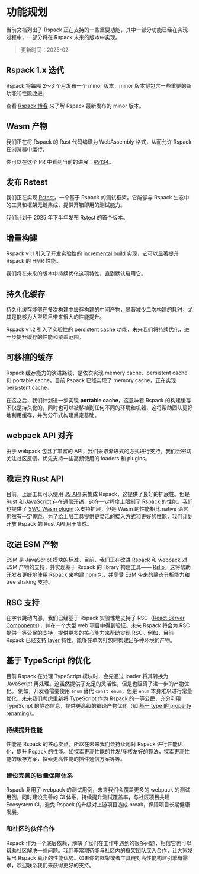 # 功能规划

当前文档列出了 Rspack 正在支持的一些重要功能，其中一部分功能已经在实现过程中，一部分将在 Rspack 未来的版本中实现。

> 更新时间：2025-02

## Rspack 1.x 迭代

Rspack 将每隔 2～3 个月发布一个 minor 版本，minor 版本将包含一些重要的新功能和性能改进。

查看 [Rspack 博客](/blog/index) 来了解 Rspack 最新发布的 minor 版本。

## Wasm 产物

我们正在将 Rspack 的 Rust 代码编译为 WebAssembly 格式，从而允许 Rspack 在浏览器中运行。

你可以在这个 PR 中看到当前的进展：[#9134](https://github.com/web-infra-dev/rspack/pull/9134)。

## 发布 Rstest

我们正在实现 [Rstest](https://github.com/rspack/rstest)，一个基于 Rspack 的测试框架。它能够与 Rspack 生态中的工具和框架无缝集成，提供开箱即用的测试能力。

我们计划于 2025 年下半年发布 Rstest 的首个版本。

## 增量构建

Rspack v1.1 引入了开发实验性的 [incremental build](/config/experiments#experimentsincremental) 实现，它可以显著提升 Rspack 的 HMR 性能。

我们将在未来的版本中持续优化这项特性，直到默认启用它。

## 持久化缓存

持久化缓存能够在多次构建中缓存构建的中间产物，显著减少二次构建的耗时，尤其是能够为大型项目带来很大的性能提升。

Rspack v1.2 引入了实验性的 [persistent cache](/config/experiments#experimentscache) 功能，未来我们将持续优化，进一步提升缓存的性能和覆盖范围。

## 可移植的缓存

Rspack 缓存能力的演进路线，是依次实现 memory cache、persistent cache 和 portable cache。目前 Rspack 已经实现了 memory cache，正在实现 persistent cache。

在这之后，我们计划进一步实现 **portable cache**，这意味着 Rspack 的构建缓存不仅是持久化的，同时也可以被移植到任何不同的环境和机器，这将帮助团队更好地利用缓存，并为分布式构建奠定基础。

## webpack API 对齐

由于 webpack 包含了丰富的 API，我们采取渐进式的方式进行支持。我们会密切关注社区反馈，优先支持一些高频使用的 loaders 和 plugins。

## 稳定的 Rust API

目前，上层工具可以使用 [JS API](/api/javascript-api/index) 来集成 Rspack，这提供了良好的扩展性。但是 Rust 和 JavaScript 存在通信开销，这在一定程度上限制了 Rspack 的性能。我们也提供了 [SWC Wasm plugin](/guide/features/builtin-swc-loader#jscexperimentalplugins) 以支持扩展，但是 Wasm 的性能相比 native 语言仍然有一定差距，为了给上层工具提供更灵活的接入方式和更好的性能，我们计划开放 Rspack 的 Rust API 用于集成。

## 改进 ESM 产物

ESM 是 JavaScript 模块的标准，目前，我们正在改进 Rspack 和 webpack 对 ESM 产物的支持，并实现基于 Rspack 的 library 构建工具—— [Rslib](https://github.com/web-infra-dev/rslib)。这将帮助开发者更好地使用 Rspack 来构建 npm 包，并享受 ESM 带来的静态分析能力和 tree shaking 支持。

## RSC 支持

在字节跳动内部，我们已经基于 Rspack 实验性地支持了 RSC（[React Server Components](https://react.dev/reference/rsc/server-components)），并在一个大型 web 项目中得到验证。未来 Rspack 将会为 RSC 提供一等公民的支持，提供更多的核心能力来帮助实现 RSC。例如，目前 Rspack 已经支持 [layer](/config/experiments#experimentslayers) 特性，能够在单次打包时构建出多种环境的产物。

## 基于 TypeScript 的优化

目前 Rspack 在处理 TypeScript 模块时，会先通过 loader 将其转换为 JavaScript 再处理。这虽然提供了充足的灵活性，但是也阻碍了进一步的产物优化。 例如，开发者需要使用 `enum` 替代 `const enum`，但是 `enum` 本身难以进行常量优化，未来我们考虑重新将 TypeScript 作为 Rspack 的一等公民，充分利用 TypeScript 的静态信息，提供更高级的编译产物优化（如 [基于 type 的 property renaming](https://github.com/google/closure-compiler/wiki/Type-Based-Property-Renaming)）。

### 持续提升性能

性能是 Rspack 的核心卖点，所以在未来我们会持续地对 Rspack 进行性能优化，提升 Rspack 的性能。如探索更高性能的并发/多核友好的算法，探索更高性能的缓存方案，探索更高性能的插件通信方案等等。

### 建设完善的质量保障体系

Rspack 复用了 webpack 的测试用例，未来我们会覆盖更多的 webpack 的测试用例，同时建设完善的 CI 体系，持续提升测试覆盖率，与社区项目共建 Ecosystem CI，避免 Rspack 的升级对上游项目造成 break，保障项目长期健康发展。

### 和社区的伙伴合作

Rspack 作为一个底层依赖，解决了我们在工作中遇到的很多问题，相信它也可以帮助社区解决一些问题。我们非常期待能与社区内的框架团队深入合作，让大家发挥出 Rspack 真正的性能优势。如果你的框架或者工具链对高性能构建引擎有需求，欢迎联系我们来获得更好的支持。
